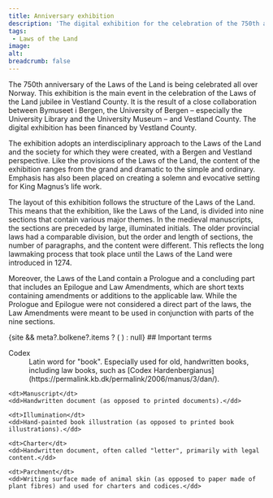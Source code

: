 ```yaml
---
title: Anniversary exhibition
description: 'The digital exhibition for the celebration of the 750th anniversary of the Laws of the Land!'
tags:
 - Laws of the Land
image: 
alt: 
breadcrumb: false
---
```




<HomepageHero 
    title='Magnus the Lawmender’s 
    Laws of the Land: 750 years'
    logo={true}
/>

<Container className='max-w-screen-md mx-auto mt-10 ingress-lg'>
The 750th anniversary of the Laws of the Land is being celebrated all over Norway. This exhibition is the main event in the celebration of the Laws of the Land jubilee in Vestland County. It is the result of a close collaboration between Bymuseet i Bergen, the University of Bergen – especially the University Library and the University Museum – and Vestland County. The digital exhibition has been financed by Vestland County.

The exhibition adopts an interdisciplinary approach to the Laws of the Land and the society for which they were created, with a Bergen and Vestland perspective. Like the provisions of the Laws of the Land, the content of the exhibition ranges from the grand and dramatic to the simple and ordinary. Emphasis has also been placed on creating a solemn and evocative setting for King Magnus’s life work.

The layout of this exhibition follows the structure of the Laws of the Land. This means that the exhibition, like the Laws of the Land, is divided into nine sections that contain various major themes. In the medieval manuscripts, the sections are preceded by large, illuminated initials. The older provincial laws had a comparable division, but the order and length of sections, the number of paragraphs, and the content were different. This reflects the long lawmaking process that took place until the Laws of the Land were introduced in 1274.

Moreover, the Laws of the Land contain a Prologue and a concluding part that includes an Epilogue and Law Amendments, which are short texts containing amendments or additions to the applicable law. While the Prologue and Epilogue were not considered a direct part of the laws, the Law Amendments were meant to be used in conjunction with parts of the nine sections. 
</Container>

<Container>
{site && meta?.bolkene?.items ? (
    <SubTextsCards items={site} meta={meta.bolkene.items} />
) : null}
</Container>

<Container className='max-w-screen-md mx-auto'>
## Important terms

<dl>
    <dt>Codex</dt>
    <dd>Latin word for "book". Especially used for old, handwritten books, including law books, such as [Codex Hardenbergianus](https://permalink.kb.dk/permalink/2006/manus/3/dan/).</dd>

    <dt>Manuscript</dt>
    <dd>Handwritten document (as opposed to printed documents).</dd>

    <dt>Illumination</dt>
    <dd>Hand-painted book illustration (as opposed to printed book illustrations).</dd>

    <dt>Charter</dt>
    <dd>Handwritten document, often called "letter", primarily with legal content.</dd>

    <dt>Parchment</dt>
    <dd>Writing surface made of animal skin (as opposed to paper made of plant fibres) and used for charters and codices.</dd>
</dl>

</Container>
